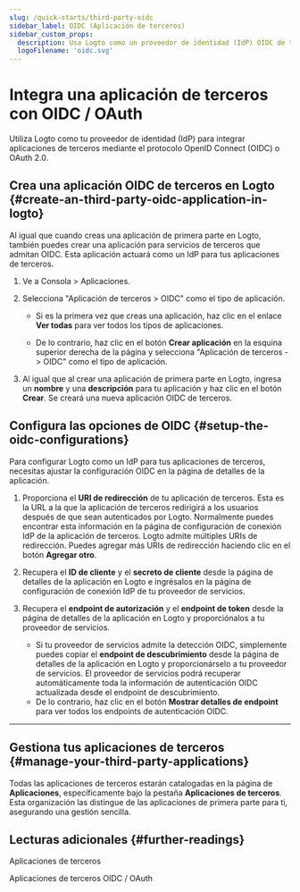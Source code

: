 ```yaml
---
slug: /quick-starts/third-party-oidc
sidebar_label: OIDC (Aplicación de terceros)
sidebar_custom_props:
  description: Usa Logto como un proveedor de identidad (IdP) OIDC de terceros para tu aplicación.
  logoFilename: 'oidc.svg'
---
```



# Integra una aplicación de terceros con OIDC / OAuth

Utiliza Logto como tu proveedor de identidad (IdP) para integrar aplicaciones de terceros mediante el protocolo OpenID Connect (OIDC) o OAuth 2.0.

## Crea una aplicación OIDC de terceros en Logto \{#create-an-third-party-oidc-application-in-logto}

Al igual que cuando creas una aplicación de primera parte en Logto, también puedes crear una aplicación para servicios de terceros que admitan OIDC. Esta aplicación actuará como un IdP para tus aplicaciones de terceros.

1. Ve a <CloudLink to="/applications">Consola > Aplicaciones</CloudLink>.

2. Selecciona "Aplicación de terceros > OIDC" como el tipo de aplicación.

   - Si es la primera vez que creas una aplicación, haz clic en el enlace **Ver todas** para ver todos los tipos de aplicaciones.

   - De lo contrario, haz clic en el botón **Crear aplicación** en la esquina superior derecha de la página y selecciona "Aplicación de terceros -> OIDC" como el tipo de aplicación.

3. Al igual que al crear una aplicación de primera parte en Logto, ingresa un **nombre** y una **descripción** para tu aplicación y haz clic en el botón **Crear**. Se creará una nueva aplicación OIDC de terceros.

## Configura las opciones de OIDC \{#setup-the-oidc-configurations}

Para configurar Logto como un IdP para tus aplicaciones de terceros, necesitas ajustar la configuración OIDC en la página de detalles de la aplicación.

1. Proporciona el **URI de redirección** de tu aplicación de terceros. Esta es la URL a la que la aplicación de terceros redirigirá a los usuarios después de que sean autenticados por Logto. Normalmente puedes encontrar esta información en la página de configuración de conexión IdP de la aplicación de terceros. Logto admite múltiples URIs de redirección. Puedes agregar más URIs de redirección haciendo clic en el botón **Agregar otro**.

2. Recupera el **ID de cliente** y el **secreto de cliente** desde la página de detalles de la aplicación en Logto e ingrésalos en la página de configuración de conexión IdP de tu proveedor de servicios.

3. Recupera el **endpoint de autorización** y el **endpoint de token** desde la página de detalles de la aplicación en Logto y proporciónalos a tu proveedor de servicios.

   - Si tu proveedor de servicios admite la detección OIDC, simplemente puedes copiar el **endpoint de descubrimiento** desde la página de detalles de la aplicación en Logto y proporcionárselo a tu proveedor de servicios. El proveedor de servicios podrá recuperar automáticamente toda la información de autenticación OIDC actualizada desde el endpoint de descubrimiento.
   - De lo contrario, haz clic en el botón **Mostrar detalles de endpoint** para ver todos los endpoints de autenticación OIDC.

---

<QuickStartsReference />

## Gestiona tus aplicaciones de terceros \{#manage-your-third-party-applications}

Todas las aplicaciones de terceros estarán catalogadas en la página de **Aplicaciones**, específicamente bajo la pestaña **Aplicaciones de terceros**. Esta organización las distingue de las aplicaciones de primera parte para ti, asegurando una gestión sencilla.

## Lecturas adicionales \{#further-readings}

<Url href="/integrate-logto/third-party-applications">Aplicaciones de terceros</Url>

<Url href="/integrate-logto/third-party-applications/oidc-oauth-third-party-applications">
  Aplicaciones de terceros OIDC / OAuth
</Url>
